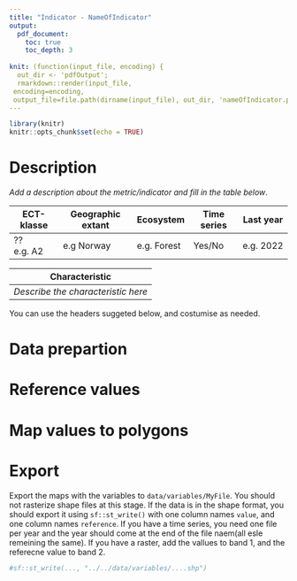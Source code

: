 ```yaml
---
title: "Indicator - NameOfIndicator"
output:
  pdf_document:
    toc: true
    toc_depth: 3
    
knit: (function(input_file, encoding) {
  out_dir <- 'pdfOutput';
  rmarkdown::render(input_file,
 encoding=encoding,
 output_file=file.path(dirname(input_file), out_dir, 'nameOfIndicator.pdf'))})
---
```



```r
library(knitr)
knitr::opts_chunk$set(echo = TRUE)
```

# Description
*Add a description about the metric/indicator and fill in the table below*.


ECT-klasse | Geographic extant | Ecosystem   | Time series | Last year
---------- | -------------     | ----------  | ------------| ----------
?? e.g. A2 |  e.g Norway       | e.g. Forest | Yes/No      | e.g. 2022


Characteristic |
---------------|
*Describe the characteristic here*|
 

You can use the headers suggeted below, and costumise as needed.

# Data prepartion


# Reference values

# Map values to polygons


# Export
Export the maps with the variables to `data/variables/MyFile`. You should not rasterize shape files at this stage. If the data is in the shape format, you should export it using `sf::st_write()` with one column names `value`, and one column names `reference`. If you have a time series, you need one file per year and the year should come at the end of the file naem(all esle remeining the same).  If you have a raster, add the vallues to band 1, and the referecne value to band 2.   
```r
#sf::st_write(..., "../../data/variables/....shp")
```

